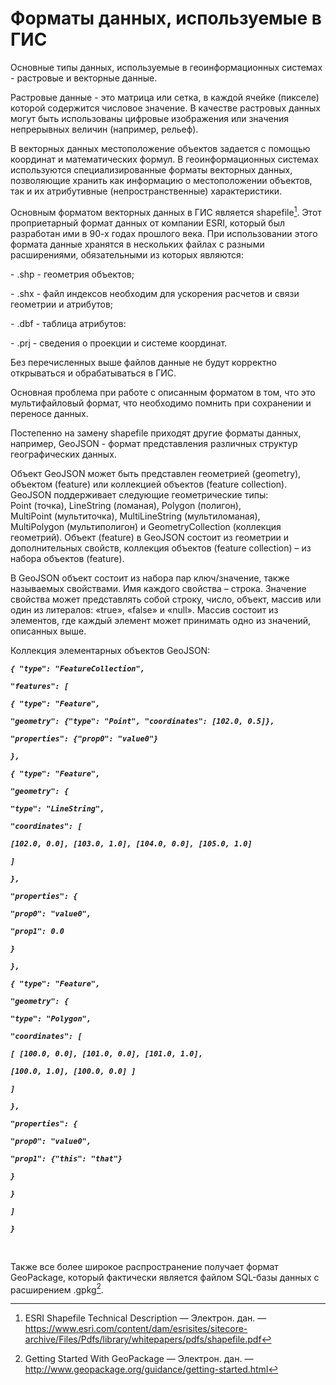 # Форматы данных, используемые в ГИС {#formats}

Основные типы данных, используемые в геоинформационных системах - растровые и векторные данные.

Растровые данные - это матрица или сетка, в каждой ячейке (пикселе) которой содержится числовое значение. В качестве растровых данных могут быть использованы цифровые изображения или значения непрерывных величин (например, рельеф).

В векторных данных местоположение объектов задается с помощью координат и математических формул. В геоинформационных системах используются специализированные форматы векторных данных, позволяющие хранить как информацию о местоположении объектов, так и их атрибутивные (непространственные) характеристики.

Основным форматом векторных данных в ГИС является shapefile[^data-formats-1]. Этот проприетарный формат данных от компании ESRI, который был разработан ими в 90-х годах прошлого века. При использовании этого формата данные хранятся в нескольких файлах с разными расширениями, обязательными из которых являются:

[^data-formats-1]: ESRI Shapefile Technical Description --- Электрон. дан. --- <https://www.esri.com/content/dam/esrisites/sitecore-archive/Files/Pdfs/library/whitepapers/pdfs/shapefile.pdf>

\- .shp - геометрия объектов;

\- .shx - файл индексов необходим для ускорения расчетов и связи геометрии и атрибутов;

\- .dbf - таблица атрибутов:

\- .prj - сведения о проекции и системе координат.

Без перечисленных выше файлов данные не будут корректно открываться и обрабатываться в ГИС.

Основная проблема при работе с описанным форматом в том, что это мультифайловый формат, что необходимо помнить при сохранении и переносе данных.

Постепенно на замену shapefile приходят другие форматы данных, например, GeoJSON - формат представления различных структур географических данных.

Объект GeoJSON может быть представлен геометрией (geometry), объектом (feature) или коллекцией объектов (feature collection). GeoJSON поддерживает следующие геометрические типы: Point (точка), LineString (ломаная), Polygon (полигон), MultiPoint (мультиточка), MultiLineString (мультиломаная), MultiPolygon (мультиполигон) и GeometryCollection (коллекция геометрий). Объект (feature) в GeoJSON состоит из геометрии и дополнительных свойств, коллекция объектов (feature collection) -- из набора объектов (feature).

В GeoJSON объект состоит из набора пар ключ/значение, также называемых свойствами. Имя каждого свойства -- строка. Значение свойства может представлять собой строку, число, объект, массив или один из литералов: «true», «false» и «null». Массив состоит из элементов, где каждый элемент может принимать одно из значений, описанных выше.

Коллекция элементарных объектов GeoJSON:

***`{ "type": "FeatureCollection",`***

***`"features": [`***

***`{ "type": "Feature",`***

***`"geometry": {"type": "Point", "coordinates": [102.0, 0.5]},`***

***`"properties": {"prop0": "value0"}`***

***`},`***

***`{ "type": "Feature",`***

***`"geometry": {`***

***`"type": "LineString",`***

***`"coordinates": [`***

***`[102.0, 0.0], [103.0, 1.0], [104.0, 0.0], [105.0, 1.0]`***

***`]`***

***`},`***

***`"properties": {`***

***`"prop0": "value0",`***

***`"prop1": 0.0`***

***`}`***

***`},`***

***`{ "type": "Feature",`***

***`"geometry": {`***

***`"type": "Polygon",`***

***`"coordinates": [`***

***`[ [100.0, 0.0], [101.0, 0.0], [101.0, 1.0],`***

***`[100.0, 1.0], [100.0, 0.0] ]`***

***`]`***

***`},`***

***`"properties": {`***

***`"prop0": "value0",`***

***`"prop1": {"this": "that"}`***

***`}`***

***`}`***

***`]`***

***`}`***

 

Также все более широкое распространение получает формат GeoPackage, который фактически является файлом SQL-базы данных с расширением .gpkg[^data-formats-2].

[^data-formats-2]: Getting Started With GeoPackage --- Электрон. дан. --- <http://www.geopackage.org/guidance/getting-started.html>
